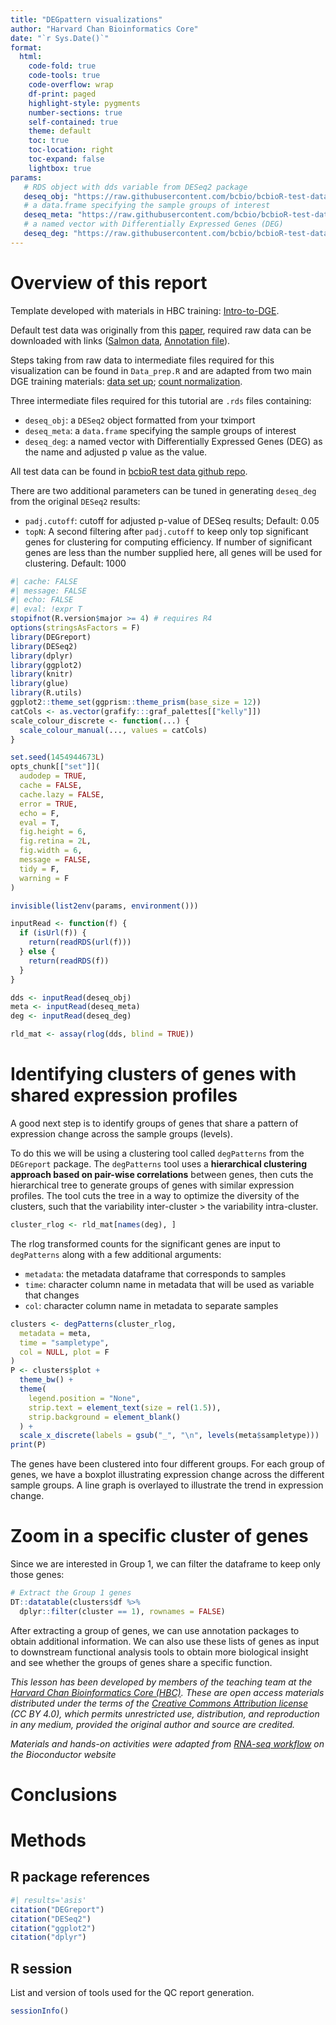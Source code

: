```yaml
---
title: "DEGpattern visualizations"
author: "Harvard Chan Bioinformatics Core"
date: "`r Sys.Date()`"
format:
  html:
    code-fold: true
    code-tools: true
    code-overflow: wrap
    df-print: paged
    highlight-style: pygments
    number-sections: true
    self-contained: true
    theme: default
    toc: true
    toc-location: right
    toc-expand: false
    lightbox: true
params:
   # RDS object with dds variable from DESeq2 package
   deseq_obj: "https://raw.githubusercontent.com/bcbio/bcbioR-test-data/main/rnaseq/DEGpattern/DEGpattern_deseq_obj.rds"
   # a data.frame specifying the sample groups of interest
   deseq_meta: "https://raw.githubusercontent.com/bcbio/bcbioR-test-data/main/rnaseq/DEGpattern/DEGpattern_deseq_meta.rds"
   # a named vector with Differentially Expressed Genes (DEG) 
   deseq_deg: "https://raw.githubusercontent.com/bcbio/bcbioR-test-data/main/rnaseq/DEGpattern/DEGpattern_deseq_DEGs_padj0.05_topN1000.rds"
---
```


# Overview of this report

Template developed with materials in HBC training: [Intro-to-DGE](https://github.com/hbctraining/Intro-to-DGE/blob/master/lessons/08a_DGE_LRT_results.md).

Default test data was originally from this [paper](https://pubmed.ncbi.nlm.nih.gov/25464849/), required raw data can be downloaded with links ([Salmon data](https://www.dropbox.com/s/oz9yralwbtphw8u/data.zip?dl=1), [Annotation file](https://github.com/hbctraining/DGE_workshop_salmon/raw/master/data/tx2gene_grch38_ens94.txt)). 

Steps taking from raw data to intermediate files required for this visualization can be found in `Data_prep.R` and are adapted from two main DGE training materials: [data set up](https://github.com/hbctraining/Intro-to-DGE/blob/master/lessons/01b_DGE_setup_and_overview.md); [count normalization](https://github.com/hbctraining/Intro-to-DGE/blob/master/lessons/02_DGE_count_normalization.md).

Three intermediate files required for this tutorial are `.rds` files containing:

- `deseq_obj`: a `DESeq2` object formatted from your tximport
- `deseq_meta`: a `data.frame` specifying the sample groups of interest
- `deseq_deg`: a named vector with Differentially Expressed Genes (DEG) as the name and adjusted p value as the value.

All test data can be found in [bcbioR test data github repo](https://github.com/bcbio/bcbioR-test-data/tree/main/rnaseq).

There are two additional parameters can be tuned in generating `deseq_deg` from the original `DESeq2` results:

- `padj.cutoff`: cutoff for adjusted p-value of DESeq results; Default: 0.05
- `topN`: A second filtering after `padj.cutoff` to keep only top significant genes for clustering for computing efficiency. If number of significant genes are less than the number supplied here, all genes will be used for clustering. Default: 1000 

```r
#| cache: FALSE
#| message: FALSE
#| echo: FALSE
#| eval: !expr T
stopifnot(R.version$major >= 4) # requires R4
options(stringsAsFactors = F)
library(DEGreport)
library(DESeq2)
library(dplyr)
library(ggplot2)
library(knitr)
library(glue)
library(R.utils)
ggplot2::theme_set(ggprism::theme_prism(base_size = 12))
catCols <- as.vector(grafify:::graf_palettes[["kelly"]])
scale_colour_discrete <- function(...) {
  scale_colour_manual(..., values = catCols)
}

set.seed(1454944673L)
opts_chunk[["set"]](
  audodep = TRUE,
  cache = FALSE,
  cache.lazy = FALSE,
  error = TRUE,
  echo = F,
  eval = T,
  fig.height = 6,
  fig.retina = 2L,
  fig.width = 6,
  message = FALSE,
  tidy = F,
  warning = F
)

invisible(list2env(params, environment()))

inputRead <- function(f) {
  if (isUrl(f)) {
    return(readRDS(url(f)))
  } else {
    return(readRDS(f))
  }
}
```

```r
dds <- inputRead(deseq_obj)
meta <- inputRead(deseq_meta)
deg <- inputRead(deseq_deg)
```


```r
rld_mat <- assay(rlog(dds, blind = TRUE))
```

# Identifying clusters of genes with shared expression profiles

A good next step is to identify groups of genes that share a pattern of expression change across the sample groups (levels). 

To do this we will be using a clustering tool called `degPatterns` from the `DEGreport` package. The `degPatterns` tool uses a **hierarchical clustering approach based on pair-wise correlations** between genes, then cuts the hierarchical tree to generate groups of genes with similar expression profiles. The tool cuts the tree in a way to optimize the diversity of the clusters, such that the variability inter-cluster > the variability intra-cluster.

```r
cluster_rlog <- rld_mat[names(deg), ]
```

The rlog transformed counts for the significant genes are input to `degPatterns` along with a few additional arguments:

* `metadata`: the metadata dataframe that corresponds to samples
* `time`: character column name in metadata that will be used as variable that changes
* `col`: character column name in metadata to separate samples

```r
clusters <- degPatterns(cluster_rlog,
  metadata = meta,
  time = "sampletype",
  col = NULL, plot = F
)
P <- clusters$plot +
  theme_bw() +
  theme(
    legend.position = "None",
    strip.text = element_text(size = rel(1.5)),
    strip.background = element_blank()
  ) +
  scale_x_discrete(labels = gsub("_", "\n", levels(meta$sampletype)))
print(P)
```

The genes have been clustered into four different groups. For each group of genes, we have a boxplot illustrating expression change across the different sample groups. A line graph is overlayed to illustrate the trend in expression change.


# Zoom in a specific cluster of genes


Since we are interested in Group 1, we can filter the dataframe to keep only those genes:

```r
# Extract the Group 1 genes
DT::datatable(clusters$df %>%
  dplyr::filter(cluster == 1), rownames = FALSE)
```

After extracting a group of genes, we can use annotation packages to obtain additional information. We can also use these lists of genes as input to downstream functional analysis tools to obtain more biological insight and see whether the groups of genes share a specific function. 


*This lesson has been developed by members of the teaching team at the [Harvard Chan Bioinformatics Core (HBC)](http://bioinformatics.sph.harvard.edu/). These are open access materials distributed under the terms of the [Creative Commons Attribution license](https://creativecommons.org/licenses/by/4.0/) (CC BY 4.0), which permits unrestricted use, distribution, and reproduction in any medium, provided the original author and source are credited.*

*Materials and hands-on activities were adapted from [RNA-seq workflow](http://www.bioconductor.org/help/workflows/rnaseqGene/#de) on the Bioconductor website*

# Conclusions

# Methods

## R package references

```r
#| results='asis'
citation("DEGreport")
citation("DESeq2")
citation("ggplot2")
citation("dplyr")
```

## R session 

List and version of tools used for the QC report generation.

```r
sessionInfo()
```
